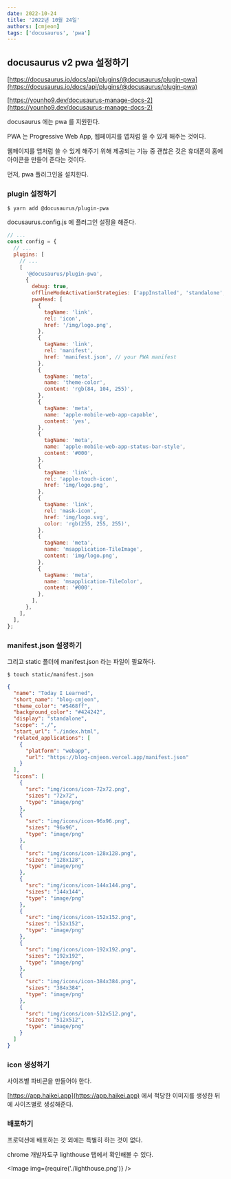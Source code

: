 ```yaml
---
date: 2022-10-24
title: '2022년 10월 24일'
authors: [cmjeon]
tags: ['docusaurus', 'pwa']
---
```



## docusaurus v2 pwa 설정하기

[https://docusaurus.io/docs/api/plugins/@docusaurus/plugin-pwa](https://docusaurus.io/docs/api/plugins/@docusaurus/plugin-pwa)

[https://younho9.dev/docusaurus-manage-docs-2](https://younho9.dev/docusaurus-manage-docs-2)

docusaurus 에는 pwa 를 지원한다.

<!--truncate-->

PWA 는 Progressive Web App, 웹페이지를 앱처럼 쓸 수 있게 해주는 것이다.

웹페이지를 앱처럼 쓸 수 있게 해주기 위해 제공되는 기능 중 괜찮은 것은 휴대폰의 홈에 아이콘을 만들어 준다는 것이다.

먼저, pwa 플러그인을 설치한다.

### plugin 설정하기

```shell
$ yarn add @docusaurus/plugin-pwa
```

docusaurus.config.js 에 플러그인 설정을 해준다.

```js title="docusaurus.config.js" {6-58}
// ...
const config = {
  // ...
  plugins: [
    // ...
    [
      '@docusaurus/plugin-pwa',
      {
        debug: true,
        offlineModeActivationStrategies: ['appInstalled', 'standalone', 'queryString'],
        pwaHead: [
          {
            tagName: 'link',
            rel: 'icon',
            href: '/img/logo.png',
          },
          {
            tagName: 'link',
            rel: 'manifest',
            href: 'manifest.json', // your PWA manifest
          },
          {
            tagName: 'meta',
            name: 'theme-color',
            content: 'rgb(84, 104, 255)',
          },
          {
            tagName: 'meta',
            name: 'apple-mobile-web-app-capable',
            content: 'yes',
          },
          {
            tagName: 'meta',
            name: 'apple-mobile-web-app-status-bar-style',
            content: '#000',
          },
          {
            tagName: 'link',
            rel: 'apple-touch-icon',
            href: 'img/logo.png',
          },
          {
            tagName: 'link',
            rel: 'mask-icon',
            href: 'img/logo.svg',
            color: 'rgb(255, 255, 255)',
          },
          {
            tagName: 'meta',
            name: 'msapplication-TileImage',
            content: 'img/logo.png',
          },
          {
            tagName: 'meta',
            name: 'msapplication-TileColor',
            content: '#000',
          },
        ],
      },
    ],
  ],
};
```

### manifest.json 설정하기

그리고 static 폴더에 manifest.json 라는 파일이 필요하다.

```shell
$ touch static/manifest.json
```

```json title="static/manifest.json"
{
  "name": "Today I Learned",
  "short_name": "blog-cmjeon",
  "theme_color": "#5468ff",
  "background_color": "#424242",
  "display": "standalone",
  "scope": "./",
  "start_url": "./index.html",
  "related_applications": [
    {
      "platform": "webapp",
      "url": "https://blog-cmjeon.vercel.app/manifest.json"
    }
  ],
  "icons": [
    {
      "src": "img/icons/icon-72x72.png",
      "sizes": "72x72",
      "type": "image/png"
    },
    {
      "src": "img/icons/icon-96x96.png",
      "sizes": "96x96",
      "type": "image/png"
    },
    {
      "src": "img/icons/icon-128x128.png",
      "sizes": "128x128",
      "type": "image/png"
    },
    {
      "src": "img/icons/icon-144x144.png",
      "sizes": "144x144",
      "type": "image/png"
    },
    {
      "src": "img/icons/icon-152x152.png",
      "sizes": "152x152",
      "type": "image/png"
    },
    {
      "src": "img/icons/icon-192x192.png",
      "sizes": "192x192",
      "type": "image/png"
    },
    {
      "src": "img/icons/icon-384x384.png",
      "sizes": "384x384",
      "type": "image/png"
    },
    {
      "src": "img/icons/icon-512x512.png",
      "sizes": "512x512",
      "type": "image/png"
    }
  ]
}
```

### icon 생성하기

사이즈별 파비콘을 만들어야 한다.

[https://app.haikei.app](https://app.haikei.app) 에서 적당한 이미지를 생성한 뒤에 사이즈별로 생성해준다.

### 배포하기

프로덕션에 배포하는 것 외에는 특별히 하는 것이 없다.

chrome 개발자도구 lighthouse 탭에서 확인해볼 수 있다.

<Image img={require('./lighthouse.png')} />